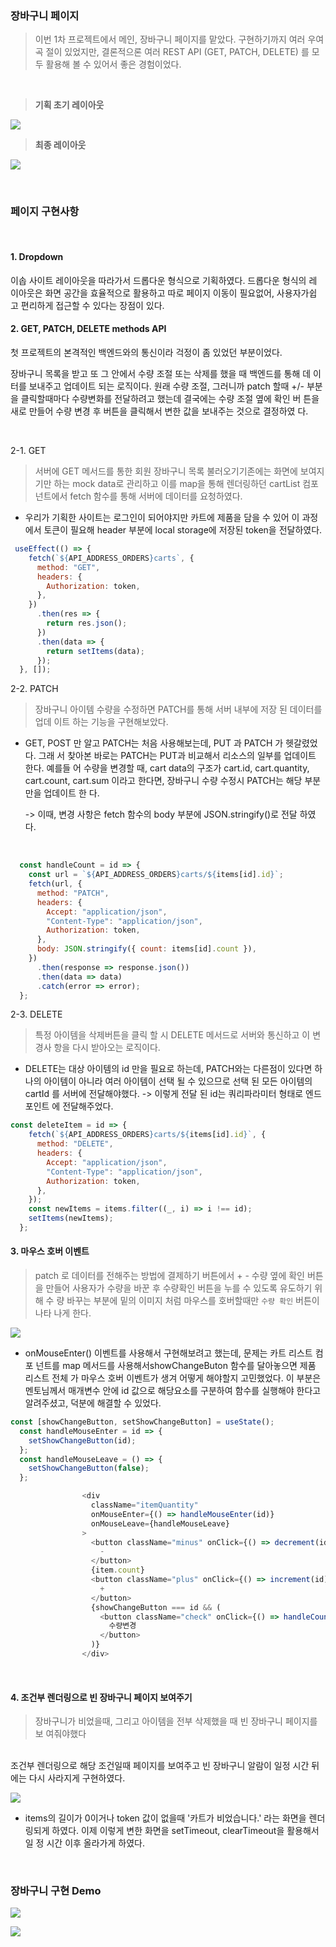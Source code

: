 ### 장바구니 페이지

> 이번 1차 프로젝트에서 메인, 장바구니 페이지를 맡았다. 구현하기까지 여러 우여곡
> 절이 있었지만, 결론적으론 여러 REST API (GET, PATCH, DELETE) 를 모두 활용해 볼
> 수 있어서 좋은 경험이었다.

<br>

> **기획 초기 레이아웃**

![](https://velog.velcdn.com/images/cinematicmomentz/post/8ffecf3c-be18-484d-a142-f4caec9c56b2/image.png)

> **최종 레이아웃**

![](https://velog.velcdn.com/images/cinematicmomentz/post/32136494-3f91-40ed-8199-fc0baf6465c9/image.png)

<br>

### 페이지 구현사항

<br>

#### 1. Dropdown

이솝 사이트 레이아웃을 따라가서 드롭다운 형식으로 기획하였다. 드롭다운 형식의 레
이아웃은 화면 공간을 효율적으로 활용하고 따로 페이지 이동이 필요없어, 사용자가쉽
고 편리하게 접근할 수 있다는 장점이 있다.

#### 2. GET, PATCH, DELETE methods API

첫 프로젝트의 본격적인 백엔드와의 통신이라 걱정이 좀 있었던 부분이었다.

장바구니 목록을 받고 또 그 안에서 수량 조절 또는 삭제를 했을 때 백엔드를 통해 데
이터를 보내주고 업데이트 되는 로직이다. 원래 수량 조절, 그러니까 patch 할때 +/-
부분을 클릭할때마다 수량변화를 전달하려고 했는데 결국에는 수량 조절 옆에 확인 버
튼을 새로 만들어 수량 변경 후 버튼을 클릭해서 변한 값을 보내주는 것으로 결정하였
다.

</br>

2-1. GET

> 서버에 GET 메서드를 통한 회원 장바구니 목록 불러오기기존에는 화면에 보여지기만
> 하는 mock data로 관리하고 이를 map을 통해 렌더링하던 cartList 컴포넌트에서
> fetch 함수를 통해 서버에 데이터를 요청하였다.

- 우리가 기획한 사이트는 로그인이 되어야지만 카트에 제품을 담을 수 있어 이 과정
  에서 토큰이 필요해 header 부분에 local storage에 저장된 token을 전달하였다.

```javascript
 useEffect(() => {
    fetch(`${API_ADDRESS_ORDERS}carts`, {
      method: "GET",
      headers: {
        Authorization: token,
      },
    })
      .then(res => {
        return res.json();
      })
      .then(data => {
        return setItems(data);
      });
  }, []);
```

2-2. PATCH

> 장바구니 아이템 수량을 수정하면 PATCH를 통해 서버 내부에 저장 된 데이터를 업데
> 이트 하는 기능을 구현해보았다.

- GET, POST 만 알고 PATCH는 처음 사용해보는데, PUT 과 PATCH 가 헷갈렸었다. 그래
  서 찾아본 바로는 PATCH는 PUT과 비교해서 리소스의 일부를 업데이트 한다. 예를들
  어 수량을 변경할 때, cart data의 구조가 cart.id, cart.quantity, cart.count,
  cart.sum 이라고 한다면, 장바구니 수량 수정시 PATCH는 해당 부분만을 업데이트 한
  다.

  -> 이때, 변경 사항은 fetch 함수의 body 부분에 JSON.stringify()로 전달 하였다.

  </br>

```javascript
  const handleCount = id => {
    const url = `${API_ADDRESS_ORDERS}carts/${items[id].id}`;
    fetch(url, {
      method: "PATCH",
      headers: {
        Accept: "application/json",
        "Content-Type": "application/json",
        Authorization: token,
      },
      body: JSON.stringify({ count: items[id].count }),
    })
      .then(response => response.json())
      .then(data => data)
      .catch(error => error);
  };
```

2-3. DELETE

> 특정 아이템을 삭제버튼을 클릭 할 시 DELETE 메서드로 서버와 통신하고 이 변경사
> 항을 다시 받아오는 로직이다.

- DELETE는 대상 아이템의 id 만을 필요로 하는데, PATCH와는 다른점이 있다면 하나의
  아이템이 아니라 여러 아이템이 선택 될 수 있으므로 선택 된 모든 아이템의 cartId
  를 서버에 전달해야했다. -> 이렇게 전달 된 id는 쿼리파라미터 형태로 엔드포인트
  에 전달해주었다.

```javascript
const deleteItem = id => {
    fetch(`${API_ADDRESS_ORDERS}carts/${items[id].id}`, {
      method: "DELETE",
      headers: {
        Accept: "application/json",
        "Content-Type": "application/json",
        Authorization: token,
      },
    });
    const newItems = items.filter((_, i) => i !== id);
    setItems(newItems);
  };
```

#### 3. 마우스 호버 이벤트

> patch 로 데이터를 전해주는 방법에 결제하기 버튼에서 + - 수량 옆에 확인 버튼을
> 만들어 사용자가 수량을 바꾼 후 수량확인 버튼을 누를 수 있도록 유도하기 위해 수
> 량 바꾸는 부분에 밑의 이미지 처럼 마우스를 호버할때만 `수량 확인` 버튼이 나타
> 나게 한다.

![](https://velog.velcdn.com/images/cinematicmomentz/post/ef68caf1-fd30-45df-a90c-14f902bb1748/image.png)

- onMouseEnter() 이벤트를 사용해서 구현해보려고 했는데, 문제는 카트 리스트 컴포
  넌트를 map 메서드를 사용해서showChangeButon 함수를 달아놓으면 제품 리스트 전체
  가 마우스 호버 이벤트가 생겨 어떻게 해야할지 고민했었다. 이 부분은 멘토님께서
  매개변수 안에 id 값으로 해당요소를 구분하여 함수를 실행해야 한다고 알려주셨고,
  덕분에 해결할 수 있었다.

```javascript
const [showChangeButton, setShowChangeButton] = useState();
  const handleMouseEnter = id => {
    setShowChangeButton(id);
  };
  const handleMouseLeave = () => {
    setShowChangeButton(false);
  };


```

```javascript
				<div
                  className="itemQuantity"
                  onMouseEnter={() => handleMouseEnter(id)}
                  onMouseLeave={handleMouseLeave}
                >
                  <button className="minus" onClick={() => decrement(id)}>
                    -
                  </button>
                  {item.count}
                  <button className="plus" onClick={() => increment(id)}>
                    +
                  </button>
                  {showChangeButton === id && (
                    <button className="check" onClick={() => handleCount(id)}>
                      수량변경
                    </button>
                  )}
                </div>

```

</br>

#### 4. 조건부 렌더링으로 빈 장바구니 페이지 보여주기

> 장바구니가 비었을때, 그리고 아이템을 전부 삭제했을 때 빈 장바구니 페이지를 보
> 여줘야했다

</br> 조건부 렌더링으로 해당 조건일때 페이지를 보여주고 빈 장바구니 알람이 일정 시간 뒤에는 다시 사라지게 구현하였다.

![](https://velog.velcdn.com/images/cinematicmomentz/post/e095d987-0bc6-4b27-bb0b-9dc53ad65c0d/image.png)

- items의 길이가 0이거나 token 값이 없을때 '카트가 비었습니다.' 라는 화면을 렌더
  링되게 하였다. 이제 이렇게 변한 화면을 setTimeout, clearTimeout을 활용해서 일
  정 시간 이후 올라가게 하였다. </font>

</br>

### 장바구니 구현 Demo

![](https://velog.velcdn.com/images/cinematicmomentz/post/917981c7-12be-456c-ab11-79609a5886a9/image.gif)

![](https://velog.velcdn.com/images/cinematicmomentz/post/224f57e4-b8bf-4b47-addc-11385de76c60/image.gif)
